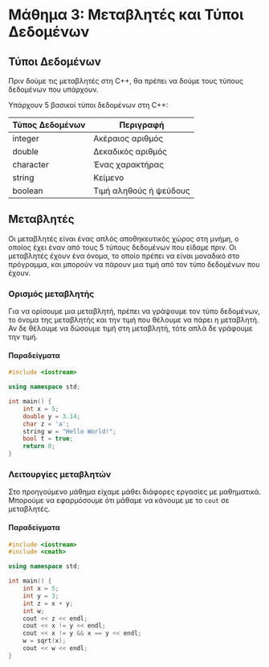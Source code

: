 # Μάθημα 3: Μεταβλητές και Τύποι Δεδομένων

## Τύποι Δεδομένων

Πριν δούμε τις μεταβλητές στη C++, θα πρέπει να δούμε τους τύπους δεδομένων που υπάρχουν.

Υπάρχουν 5 βασικοί τύποι δεδομένων στη C++:

| Τύπος Δεδομένων | Περιγραφή              |
|-----------------|------------------------|
| integer         | Ακέραιος αριθμός       |
| double          | Δεκαδικός αριθμός      |
| character       | Ένας χαρακτήρας        |
| string          | Κείμενο                |
| boolean         | Τιμή αληθούς ή ψεύδους |

## Μεταβλητές

Οι μεταβλητές είναι ένας απλός αποθηκευτικός χώρος στη μνήμη, ο οποίος έχει έναν από τους 5 τύπους δεδομένων που είδαμε
πριν. Οι μεταβλητές έχουν ένα όνομα, το οποίο πρέπει να είναι μοναδικό στο πρόγραμμα, και μπορούν να πάρουν μια τιμή
από τον τύπο δεδομένων που έχουν.

### Ορισμός μεταβλητής

Για να ορίσουμε μια μεταβλητή, πρέπει να γράψουμε τον τύπο δεδομένων, το όνομα της μεταβλητής και την τιμή που θέλουμε
να πάρει η μεταβλητή. Αν δε θέλουμε να δώσουμε τιμή στη μεταβλητή, τότε απλά δε γράφουμε την τιμή.

#### Παραδείγματα

```cpp
#include <iostream>

using namespace std;

int main() {
    int x = 5;
    double y = 3.14;
    char z = 'a';
    string w = "Hello World!";
    bool t = true;
    return 0;
}
```

### Λειτουργίες μεταβλητών

Στο προηγούμενο μάθημα είχαμε μάθει διάφορες εργασίες με μαθηματικά. Μπορούμε να εφαρμόσουμε ότι μάθαμε να κάνουμε
με το `cout` σε μεταβλητές.

#### Παραδείγματα

```cpp
#include <iostream>
#include <cmath>

using namespace std;

int main() {
    int x = 5;
    int y = 3;
    int z = x + y;
    int w;
    cout << z << endl;
    cout << x != y << endl;
    cout << x != y && x == y << endl;
    w = sqrt(x);
    cout << w << endl;
}
```